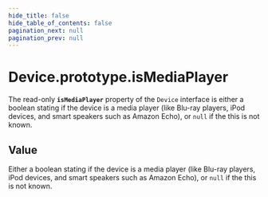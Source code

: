 ```yaml
---
hide_title: false
hide_table_of_contents: false
pagination_next: null
pagination_prev: null
---
```

# Device.prototype.isMediaPlayer

The read-only **`isMediaPlayer`** property of the `Device` interface is
either a boolean stating if the device is a media player (like Blu-ray players, iPod devices, and smart speakers such as Amazon Echo), or `null` if the this is not known.


## Value

Either a boolean stating if the device is a media player (like Blu-ray players, iPod devices, and smart speakers such as Amazon Echo), or `null` if the this is not known.

